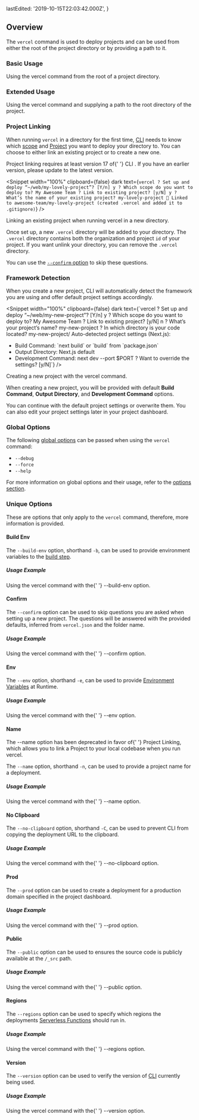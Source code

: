
  lastEdited: '2019-10-15T22:03:42.000Z',
}

## Overview

The `vercel` command is used to deploy projects and can be used from either the root of the project directory or by providing a path to it.

### Basic Usage

<Snippet width="100%" dark text="vercel" />
<Caption>
  Using the <InlineCode>vercel</InlineCode> command from the root of a project
  directory.
</Caption>

### Extended Usage

<Snippet width="100%" dark text="vercel [path-to-project]" />
<Caption>
  Using the <InlineCode>vercel</InlineCode> command and supplying a path to the
  root directory of the project.
</Caption>

### Project Linking

When running `vercel` in a directory for the first time, [<ProductShortName /> CLI](/download) needs to know which [scope](/docs/cli#options/global-options/scope) and [Project](/docs/v2/platform/projects) you
want to deploy your directory to. You can choose to either link an existing project or to create a new one.

<Note>
  Project linking requires at least version 17 of{' '}
  <Link href="/download">
    <ProductShortName /> CLI
  </Link>
  . If you have an earlier version, please <Link href="/guides/updating-vercel-cli">
    update
  </Link> to the latest version.
</Note>

<br />

<Snippet
  width="100%"
  clipboard={false}
  dark
  text={`vercel
? Set up and deploy “~/web/my-lovely-project”? [Y/n] y
? Which scope do you want to deploy to? My Awesome Team
? Link to existing project? [y/N] y
? What’s the name of your existing project? my-lovely-project
🔗 Linked to awesome-team/my-lovely-project (created .vercel and added it to .gitignore)`}
/>
<Caption>
  Linking an existing project when running <InlineCode>vercel</InlineCode> in a
  new directory.
</Caption>

Once set up, a new `.vercel` directory will be added to your directory. The `.vercel` directory contains
both the organization and project `id` of your project. If you want unlink your directory, you can remove the `.vercel` directory.

You can use the [`--confirm` option](#commands/overview/unique-options/confirm) to skip these questions.

### Framework Detection

When you create a new project, <ProductShortName /> CLI will automatically detect the framework you are using and offer
default project settings accordingly.

<Snippet
  width="100%"
  clipboard={false}
  dark
  text={`vercel
? Set up and deploy “~/web/my-new-project”? [Y/n] y
? Which scope do you want to deploy to? My Awesome Team
? Link to existing project? [y/N] n
? What’s your project’s name? my-new-project
? In which directory is your code located? my-new-project/
Auto-detected project settings (Next.js):
- Build Command: \`next build\` or \`build\` from \`package.json\`
- Output Directory: Next.js default
- Development Command: next dev --port $PORT
? Want to override the settings? [y/N]`}
/>
<Caption>
  Creating a new project with the <InlineCode>vercel</InlineCode> command.
</Caption>

When creating a new project, you will be provided with default **Build Command**, **Output Directory**, and **Development Command** options.

You can continue with the default project settings or overwrite them. You can also edit your project settings later in your project dashboard.

### Global Options

The following [global options](#options) can be passed when using the `vercel` command:

- `--debug`
- `--force`
- `--help`

For more information on global options and their usage, refer to the [options section](#options).

### Unique Options

These are options that only apply to the `vercel` command, therefore, more information is provided.

#### Build Env

The `--build-env` option, shorthand `-b`, can be used to provide environment variables to the [build step](/docs/v2/build-step).

##### Usage Example

<Snippet
  width="100%"
  dark
  text="vercel --build-env [key1=value1 key2=value2 key3=value3]"
/>
<Caption>
  Using the <InlineCode>vercel</InlineCode> command with the{' '}
  <InlineCode>--build-env</InlineCode> option.
</Caption>

#### Confirm

The `--confirm` option can be used to skip questions you are asked when setting up a new project.
The questions will be answered with the provided defaults, inferred from `vercel.json` and the folder name.

##### Usage Example

<Snippet width="100%" dark text="vercel --confirm" />
<Caption>
  Using the <InlineCode>vercel</InlineCode> command with the{' '}
  <InlineCode>--confirm</InlineCode> option.
</Caption>

#### Env

The `--env` option, shorthand `-e`, can be used to provide [Environment Variables](/docs/v2/build-step#environment-variables) at Runtime.

##### Usage Example

<Snippet
  width="100%"
  dark
  text="vercel --env [key1=value1 key2=value2 key3=value3]"
/>
<Caption>
  Using the <InlineCode>vercel</InlineCode> command with the{' '}
  <InlineCode>--env</InlineCode> option.
</Caption>

#### Name

<Note type="alert">
  The <InlineCode>--name</InlineCode> option has been deprecated in favor of{' '}
  <Link href="#commands/overview/project-linking">Project Linking</Link>, which
  allows you to link a <ProductName /> Project to your local codebase when you
  run
  <InlineCode>vercel</InlineCode>.
</Note>

The `--name` option, shorthand `-n`, can be used to provide a project name for a deployment.

##### Usage Example

<Snippet width="100%" dark text="vercel --name foo" />
<Caption>
  Using the <InlineCode>vercel</InlineCode> command with the{' '}
  <InlineCode>--name</InlineCode> option.
</Caption>

#### No Clipboard

The `--no-clipboard` option, shorthand `-C`, can be used to prevent <ProductShortName /> CLI from copying the deployment URL to the clipboard.

##### Usage Example

<Snippet width="100%" dark text="vercel --no-clipboard" />
<Caption>
  Using the <InlineCode>vercel</InlineCode> command with the{' '}
  <InlineCode>--no-clipboard</InlineCode> option.
</Caption>

#### Prod

The `--prod` option can be used to create a deployment for a production domain specified in the project dashboard.

##### Usage Example

<Snippet width="100%" dark text="vercel --prod" />
<Caption>
  Using the <InlineCode>vercel</InlineCode> command with the{' '}
  <InlineCode>--prod</InlineCode> option.
</Caption>

#### Public

The `--public` option can be used to ensures the source code is publicly available at the `/_src` path.

##### Usage Example

<Snippet width="100%" dark text="vercel --public" />
<Caption>
  Using the <InlineCode>vercel</InlineCode> command with the{' '}
  <InlineCode>--public</InlineCode> option.
</Caption>

#### Regions

The `--regions` option can be used to specify which regions the deployments [Serverless Functions](/docs/v2/serverless-functions/introduction) should run in.

##### Usage Example

<Snippet width="100%" dark text="vercel --regions sfo1" />
<Caption>
  Using the <InlineCode>vercel</InlineCode> command with the{' '}
  <InlineCode>--regions</InlineCode> option.
</Caption>

#### Version

The `--version` option can be used to verify the version of [<ProductShortName /> CLI](/download) currently being used.

##### Usage Example

<Snippet width="100%" dark text="vercel --version" />
<Caption>
  Using the <InlineCode>vercel</InlineCode> command with the{' '}
  <InlineCode>--version</InlineCode> option.
</Caption>
